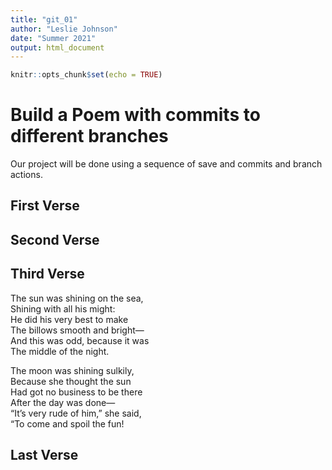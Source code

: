 ```yaml
---
title: "git_01"
author: "Leslie Johnson"
date: "Summer 2021"
output: html_document
---
```


```r
knitr::opts_chunk$set(echo = TRUE)
```
# Build a Poem with commits to different branches
Our project will be done using a sequence of save and commits and branch actions.
<!-- Do not modify or change any text in "!--" bracketed areas such as this --- these are instructions to
you, if you change any of this the git program will notice it and compromise your git merging strategy !-->

## First Verse 
<!--Put the first five lines of a poem by Lewis Carrol in this section!-->

## Second Verse
<!--Put the first five lines of a poem by Robert Frost here!-->

## Third Verse
<!--Put the first two verses of The Walrus and the Carpenter here!-->

The sun was shining on the sea,        
Shining with all his might:        
He did his very best to make        
The billows smooth and bright—        
And this was odd, because it was        
The middle of the night.        

The moon was shining sulkily,        
Because she thought the sun        
Had got no business to be there        
After the day was done—        
“It’s very rude of him,” she said,        
“To come and spoil the fun!        

## Last Verse
<!--Put a short poem of your choice 8-20 lines,here!-->
